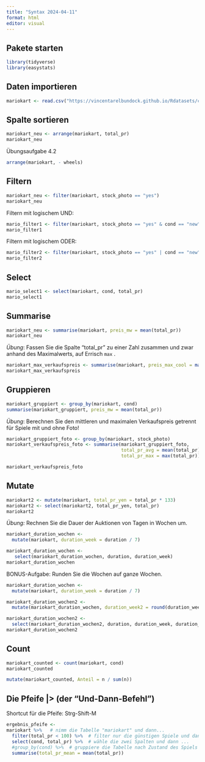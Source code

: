```yaml
---
title: "Syntax 2024-04-11"
format: html
editor: visual
---
```


## Pakete starten

```r
library(tidyverse)
library(easystats)
```

## Daten importieren

```r
mariokart <- read.csv("https://vincentarelbundock.github.io/Rdatasets/csv/openintro/mariokart.csv")
```

## Spalte sortieren

```r
mariokart_neu <- arrange(mariokart, total_pr)
mariokart_neu
```

Übungsaufgabe 4.2

```r
arrange(mariokart, - wheels)
```

## Filtern

```r
mariokart_neu <- filter(mariokart, stock_photo == "yes")
mariokart_neu
```

Filtern mit logischem UND:

```r
mario_filter1 <- filter(mariokart, stock_photo == "yes" & cond == "new")
mario_filter1
```

Filtern mit logischem ODER:

```r
mario_filter2 <- filter(mariokart, stock_photo == "yes" | cond == "new")
mario_filter2
```

## Select

```r
mario_select1 <- select(mariokart, cond, total_pr)
mario_select1
```

## Summarise

```r
mariokart_neu <- summarise(mariokart, preis_mw = mean(total_pr))
mariokart_neu
```

*Übung*: Fassen Sie die Spalte "total_pr" zu einer Zahl zusammen und zwar anhand des Maximalwerts, auf Errisch `max` .

```r
mariokart_max_verkaufspreis <- summarise(mariokart, preis_max_cool = max(total_pr))
mariokart_max_verkaufspreis
```

## Gruppieren

```r
mariokart_gruppiert <- group_by(mariokart, cond)
summarise(mariokart_gruppiert, preis_mw = mean(total_pr))
```

*Übung*: Berechnen Sie den mittleren und maximalen Verkaufspreis getrennt für Spiele mit und ohne Foto!

```r
mariokart_gruppiert_foto <- group_by(mariokart, stock_photo)
mariokart_verkaufspreis_foto <- summarise(mariokart_gruppiert_foto,
                                          total_pr_avg = mean(total_pr),
                                          total_pr_max = max(total_pr))

mariokart_verkaufspreis_foto
```

## Mutate

```r
mariokart2 <- mutate(mariokart, total_pr_yen = total_pr * 133)
mariokart2 <- select(mariokart2, total_pr_yen, total_pr)
mariokart2
```

*Übung:* Rechnen Sie die Dauer der Auktionen von Tagen in Wochen um.

```r
mariokart_duration_wochen <- 
  mutate(mariokart, duration_week = duration / 7)

mariokart_duration_wochen <-
   select(mariokart_duration_wochen, duration, duration_week)
mariokart_duration_wochen
```

BONUS-Aufgabe: Runden Sie die Wochen auf ganze Wochen.

```r
mariokart_duration_wochen <- 
  mutate(mariokart, duration_week = duration / 7)

mariokart_duration_wochen2 <-
  mutate(mariokart_duration_wochen, duration_week2 = round(duration_week, digits = 0))

mariokart_duration_wochen2 <-
  select(mariokart_duration_wochen2, duration, duration_week, duration_week2)
mariokart_duration_wochen2
```

## Count

```r
mariokart_counted <- count(mariokart, cond)
mariokart_counted

mutate(mariokart_counted, Anteil = n / sum(n))
```

## Die Pfeife \|\> (der "Und-Dann-Befehl")

Shortcut für die Pfeife: Strg-Shift-M

```r
ergebnis_pfeife <- 
mariokart %>%   # nimm die Tabelle "mariokart" und dann...
  filter(total_pr < 100) %>%  # filter nur die günstigen Spiele und dann...
  select(cond, total_pr) %>%  # wähle die zwei Spalten und dann ...
  #group_by(cond) %>%  # gruppiere die Tabelle nach Zustand des Spiels und dann ...
  summarise(total_pr_mean = mean(total_pr))
```
